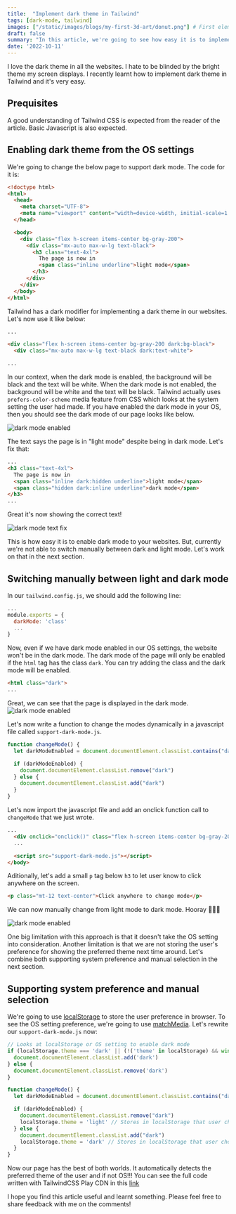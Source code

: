 ```yaml
---
title:  "Implement dark theme in Tailwind"
tags: [dark-mode, tailwind]
images: ["/static/images/blogs/my-first-3d-art/donut.png"] # First element of list is cover image
draft: false
summary: "In this article, we're going to see how easy it is to implement dark mode in TailwindCSS"
date: '2022-10-11'
---
```


I love the dark theme in all the websites. I hate to be blinded by the bright theme my screen displays. I recently learnt how to implement dark theme in Tailwind and it's very easy.

## Prequisites
A good understanding of Tailwind CSS is expected from the reader of the article. Basic Javascript is also expected.

## Enabling dark theme from the OS settings
We're going to change the below page to support dark mode. The code for it is:
```html
<!doctype html>
<html>
  <head>
    <meta charset="UTF-8">
    <meta name="viewport" content="width=device-width, initial-scale=1.0">
  </head>

  <body>
    <div class="flex h-screen items-center bg-gray-200">
      <div class="mx-auto max-w-lg text-black">
        <h3 class="text-4xl">
          The page is now in 
          <span class="inline underline">light mode</span>
        </h3>
      </div>
    </div> 
  </body>
</html>
```

Tailwind has a dark modifier for implementing a dark theme in our websites. Let's now use it like below:
```html
...

<div class="flex h-screen items-center bg-gray-200 dark:bg-black">
  <div class="mx-auto max-w-lg text-black dark:text-white">

... 
```

In our context, when the dark mode is enabled, the background will be black and the text will be white. When the dark mode is not enabled, the background will be white and the text will be black. Tailwind actually uses `prefers-color-scheme` media feature from CSS which looks at the system setting the user had made. If you have enabled the dark mode in your OS, then you should see the dark mode of our page looks like below.

<Image alt="dark mode enabled" src="/static/images/blogs/implement-dark-mode-in-tailwind/1.png" width={721} height={511} />

The text says the page is in "light mode" despite being in dark mode. Let's fix that:

```html
...
<h3 class="text-4xl">
  The page is now in 
  <span class="inline dark:hidden underline">light mode</span>
  <span class="hidden dark:inline underline">dark mode</span>
</h3>
...
```
Great it's now showing the correct text!

<Image alt="dark mode text fix" src="/static/images/blogs/implement-dark-mode-in-tailwind/1.png" width={721} height={511} />

This is how easy it is to enable dark mode to your websites. But, currently we're not able to switch manually between dark and light mode. Let's work on that in the next section.

## Switching manually between light and dark mode

In our `tailwind.config.js`, we should add the following line:
```js
... 
module.exports = {
  darkMode: 'class'
  ...
}
```

Now, even if we have dark mode enabled in our OS settings, the website won't be in the dark mode. The dark mode of the page will only be enabled if the `html` tag has the class `dark`. You can try adding the class and the dark mode will be enabled.
```html
<html class="dark">
...
```

Great, we can see that the page is displayed in the dark mode.
<Image alt="dark mode enabled" src="/static/images/blogs/implement-dark-mode-in-tailwind/1.png" width={721} height={511} />



Let's now write a function to change the modes dynamically in a javascript file called `support-dark-mode.js`.
```js
function changeMode() {
  let darkModeEnabled = document.documentElement.classList.contains("dark")

  if (darkModeEnabled) {
    document.documentElement.classList.remove("dark")
  } else {
    document.documentElement.classList.add("dark")
  }
}
```

Let's now import the javascript file and add an onclick function call to `changeMode` that we just wrote.
```html
...
  <div onclick="onclick()" class="flex h-screen items-center bg-gray-200 dark:bg-black">
  ...

  <script src="support-dark-mode.js"></script>
</body>
```

Aditionally, let's add a small `p` tag below `h3` to let user know to click anywhere on the screen.
```html
<p class="mt-12 text-center">Click anywhere to change mode</p>
```

We can now manually change from light mode to dark mode. Hooray 👏👏👏

<Image alt="dark mode enabled" src="/static/images/blogs/implement-dark-mode-in-tailwind/full-demo.gif" width={800} height={411} />

One big limitation with this approach is that it doesn't take the OS setting into consideration. Another limitation is that we are not storing the user's preference for showing the preferred theme next time around. Let's combine both supporting system preference and manual selection in the next section.

## Supporting system preference and manual selection

We're going to use [localStorage](https://www.w3schools.com/jsref/prop_win_localstorage.asp) to store the user preference in browser. To see the OS setting preference, we're going to use [matchMedia](https://www.w3schools.com/jsref/met_win_matchmedia.asp). Let's rewrite our `support-dark-mode.js` now:
```js
// Looks at localStorage or OS setting to enable dark mode
if (localStorage.theme === 'dark' || (!('theme' in localStorage) && window.matchMedia('(prefers-color-scheme: dark)').matches)) {
  document.documentElement.classList.add('dark')
} else {
  document.documentElement.classList.remove('dark')
}

function changeMode() {
  let darkModeEnabled = document.documentElement.classList.contains("dark")

  if (darkModeEnabled) {
    document.documentElement.classList.remove("dark")
    localStorage.theme = 'light' // Stores in localStorage that user chose light mode
  } else {
    document.documentElement.classList.add("dark")
    localStorage.theme = 'dark' // Stores in localStorage that user chose dark mode
  } 
}
```

Now our page has the best of both worlds. It automatically detects the preferred theme of the user and if not OS!!! You can see the full code written with TailwindCSS Play CDN in this [link](https://github.com/nittin-shankar/dark-mode-example)

I hope you find this article useful and learnt something. Please feel free to share feedback with me on the comments! 